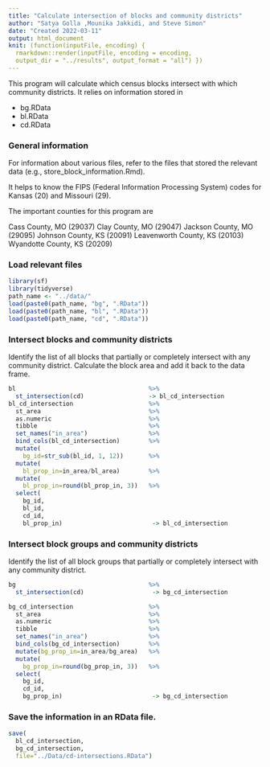 ```yaml
---
title: "Calculate intersection of blocks and community districts"
author: "Satya Golla ,Mounika Jakkidi, and Steve Simon"
date: "Created 2022-03-11"
output: html_document
knit: (function(inputFile, encoding) {
  rmarkdown::render(inputFile, encoding = encoding,
  output_dir = "../results", output_format = "all") })
---
```


This program will calculate which census blocks intersect with which community districts. It relies on information stored in

+ bg.RData
+ bl.RData
+ cd.RData

### General information

For information about various files, refer to the files that stored the relevant data (e.g., store_block_information.Rmd).

It helps to know the FIPS (Federal Information Processing System) codes for Kansas (20) and Missouri (29).

The important counties for this program are

Cass County, MO (29037)
Clay County, MO (29047)
Jackson County, MO (29095)
Johnson County, KS (20091)
Leavenworth County, KS (20103)
Wyandotte County, KS (20209)

### Load relevant files

```r
library(sf)
library(tidyverse)
path_name <- "../data/"
load(paste0(path_name, "bg", ".RData"))
load(paste0(path_name, "bl", ".RData"))
load(paste0(path_name, "cd", ".RData"))
```

### Intersect blocks and community districts

Identify the list of all blocks that partially or completely intersect with any community district. Calculate the block area and add it back to the data frame.

```r
bl                                     %>%
  st_intersection(cd)                  -> bl_cd_intersection
bl_cd_intersection                     %>%
  st_area                              %>%
  as.numeric                           %>%
  tibble                               %>%
  set_names("in_area")                 %>%
  bind_cols(bl_cd_intersection)        %>%
  mutate(
    bg_id=str_sub(bl_id, 1, 12))       %>%
  mutate(
    bl_prop_in=in_area/bl_area)        %>%
  mutate(
    bl_prop_in=round(bl_prop_in, 3))   %>%
  select(
    bg_id,
    bl_id, 
    cd_id, 
    bl_prop_in)                         -> bl_cd_intersection
```


### Intersect block groups and community districts

Identify the list of all block groups that partially or completely intersect with any community district.

```r
bg                                     %>%
  st_intersection(cd)                   -> bg_cd_intersection

bg_cd_intersection                     %>%
  st_area                              %>%
  as.numeric                           %>%
  tibble                               %>%
  set_names("in_area")                 %>%
  bind_cols(bg_cd_intersection)        %>%
  mutate(bg_prop_in=in_area/bg_area)   %>%
  mutate(
    bg_prop_in=round(bg_prop_in, 3))   %>%
  select(
    bg_id,
    cd_id, 
    bg_prop_in)                         -> bg_cd_intersection
```

### Save the information in an RData file.

```r
save(
  bl_cd_intersection,
  bg_cd_intersection,
  file="../Data/cd-intersections.RData")
```